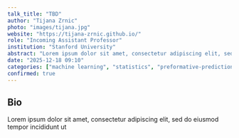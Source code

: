 ```yaml
---
talk_title: "TBD"
author: "Tijana Zrnic"
photo: "images/tijana.jpg"
website: "https://tijana-zrnic.github.io/"
role: "Incoming Assistant Professor"
institution: "Stanford University"
abstract: "Lorem ipsum dolor sit amet, consectetur adipiscing elit, sed do eiusmod tempor incididunt ut"
date: "2025-12-18 09:10"
categories: ["machine learning", "statistics", "preformative-prediction"]
confirmed: true
---
```


## Bio
Lorem ipsum dolor sit amet, consectetur adipiscing elit, sed do eiusmod tempor incididunt ut